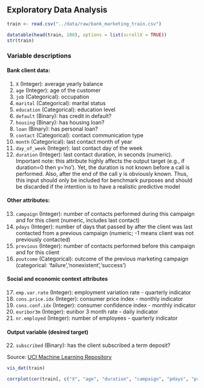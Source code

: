 ## Exploratory Data Analysis

```r
train <- read.csv("../data/raw/bank_marketing_train.csv")
```

```r
datatable(head(train, 100), options = list(scrollX = TRUE))
str(train)
```

### Variable descriptions
#### Bank client data:
1. `X` (Integer): average yearly balance
2. `age` (Integer): age of the customer
3. `job` (Categorical): occupation
4. `marital` (Categorical): marital status
5. `education` (Categorical): education level
6. `default` (Binary): has credit in default?
7. `housing` (Binary): has housing loan?
8. `loan` (Binary): has personal loan?
9. `contact` (Categorical): contact communication type
10. `month` (Categorical): last contact month of year
11. `day_of_week` (Integer): last contact day of the week
12. `duration` (Integer): last contact duration, in seconds (numeric). Important note: this attribute highly affects the output target (e.g., if duration=0 then y='no'). Yet, the duration is not known before a call is performed. Also, after the end of the call y is obviously known. Thus, this input should only be included for benchmark purposes and should be discarded if the intention is to have a realistic predictive model

#### Other attributes:
13. `campaign` (Integer): number of contacts performed during this campaign and for this client (numeric, includes last contact)
14. `pdays` (Integer): number of days that passed by after the client was last contacted from a previous campaign (numeric; -1 means client was not previously contacted)
15. `previous` (Integer): number of contacts performed before this campaign and for this client
16. `poutcome` (Categorical): outcome of the previous marketing campaign (categorical: 'failure','nonexistent','success')

#### Social and economic context attributes
17. `emp.var.rate` (Integer): employment variation rate - quarterly indicator
18. `cons.price.idx` (Integer): consumer price index - monthly indicator
19. `cons.conf.idx` (Integer): consumer confidence index - monthly indicator
20. `euribor3m` (Integer): euribor 3 month rate - daily indicator
21. `nr.employed` (Integer): number of employees - quarterly indicator

#### Output variable (desired target)
22. `subscribed` (Binary): has the client subscribed a term deposit?

Source: [UCI Machine Learning Repository](https://archive.ics.uci.edu/dataset/222/bank+marketing)

```r
vis_dat(train)
```

```r
corrplot(cor(train[, c("X", "age", "duration", "campaign", "pdays", "previous", "emp.var.rate", "cons.price.idx", "cons.conf.idx", "euribor3m", "nr.employed")]), method="pie")
```
